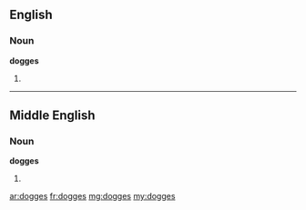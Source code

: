 ==English==

===Noun===
'''dogges'''

# {{obsolete}} {{plural of|[[dogge]]}}

----

==Middle English==

===Noun===
'''dogges'''

# {{plural of|[[dogge]]|lang=Middle English}}

[[ar:dogges]]
[[fr:dogges]]
[[mg:dogges]]
[[my:dogges]]
